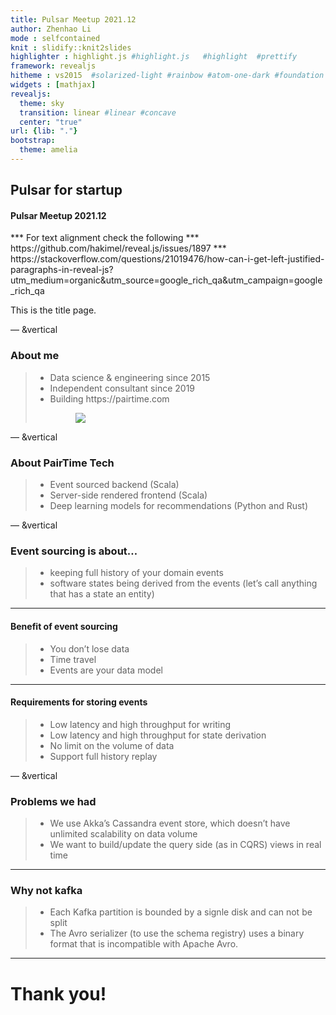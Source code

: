 ```yaml
---
title: Pulsar Meetup 2021.12
author: Zhenhao Li
mode : selfcontained
knit : slidify::knit2slides
highlighter : highlight.js #highlight.js   #highlight  #prettify
framework: revealjs
hitheme : vs2015  #solarized-light #rainbow #atom-one-dark #foundation #vs2015 #sunburst #zenburn #tomorrow
widgets : [mathjax] 
revealjs:
  theme: sky
  transition: linear #linear #concave
  center: "true"
url: {lib: "."}
bootstrap:
  theme: amelia
---
```

<style>
    .reveal h5 {
                  text-transform: none;
          }
</style>


## Pulsar for startup

#### Pulsar Meetup 2021.12 

<script src="http://ajax.googleapis.com/ajax/libs/jquery/1.9.1/jquery.min.js"></script>

*** For text alignment check the following
*** https://github.com/hakimel/reveal.js/issues/1897
*** https://stackoverflow.com/questions/21019476/how-can-i-get-left-justified-paragraphs-in-reveal-js?utm_medium=organic&utm_source=google_rich_qa&utm_campaign=google_rich_qa

This is the title page.


--- &vertical

### About me

> - Data science & engineering since 2015
> - Independent consultant since 2019
> - <div>
  Building https://pairtime.com
  <figure><img class='plain' src='figure/PairTime_Logo_Blue.png'/></figure>
</div>

<script>$('ul.incremental li').addClass('fragment')</script>

--- &vertical

### About PairTime Tech

> - Event sourced backend (Scala)
> - Server-side rendered frontend (Scala)
> - Deep learning models for recommendations (Python and Rust)


<script>$('ul.incremental li').addClass('fragment')</script>

--- &vertical

### Event sourcing is about...

> - keeping full history of your domain events
> - software states being derived from the events
 (let's call anything that has a state an entity)

<script>$('ul.incremental li').addClass('fragment')</script>

***

#### Benefit of event sourcing

> - You don't lose data
> - Time travel
> - Events are your data model


***

#### Requirements for storing events 

> - Low latency and high throughput for writing
> - Low latency and high throughput for state derivation
> - No limit on the volume of data
> - Support full history replay

<script>$('ul.incremental li').addClass('fragment')</script>


--- &vertical

### Problems we had

> - We use Akka's Cassandra event store, which doesn't have unlimited scalability on data volume
> - We want to build/update the query side (as in CQRS) views in real time

<script>$('ul.incremental li').addClass('fragment')</script>

***


### Why not kafka 

> - Each Kafka partition is bounded by a signle disk and can not be split
> - The Avro serializer (to use the schema registry) uses a binary format that is incompatible with Apache Avro.

---

# Thank you! 

